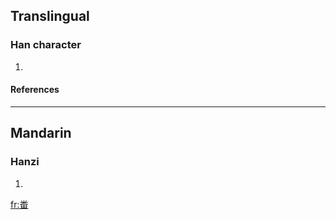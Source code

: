 ==Translingual==
===Han character===
{{Han char|rn=119|rad=米|as=05|sn=11|four=|canj=火木田 (FDW)}}
# {{defn|Han|sort=米05}}
====References====
{{Han ref|kx=0763.031|dkj=21855|hdz=42542.030|uh=7568|ud=30056}}

----
==Mandarin==
===Hanzi===
{{cmn-hanzi|pin=[[pān]] (pan1)|wg=p'an<sup>1</sup>}}
# {{defn|Mandarin}}

[[fr:畨]]